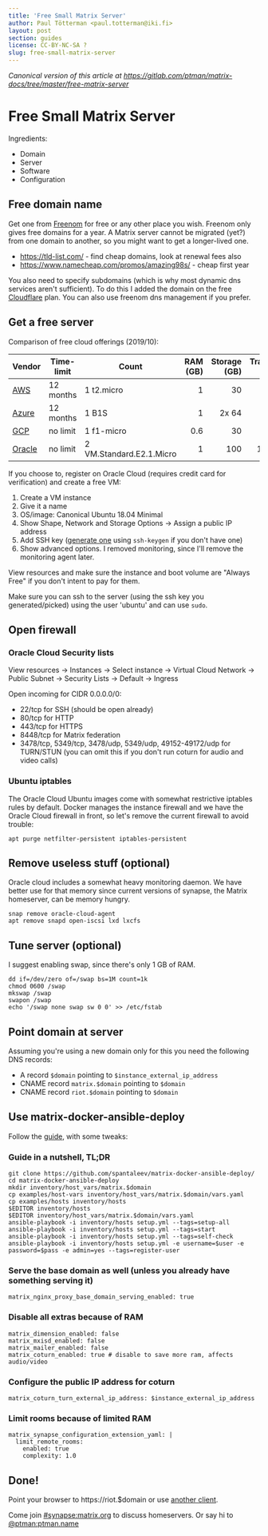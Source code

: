 ```yaml
---
title: 'Free Small Matrix Server'
author: Paul Tötterman <paul.totterman@iki.fi>
layout: post
section: guides
license: CC-BY-NC-SA ?
slug: free-small-matrix-server
---
```


*Canonical version of this article at <https://gitlab.com/ptman/matrix-docs/tree/master/free-matrix-server>*

# Free Small Matrix Server

Ingredients:

- Domain
- Server
- Software
- Configuration

## Free domain name

Get one from [Freenom] for free or any other place you wish. Freenom only gives
free domains for a year. A Matrix server cannot be migrated (yet?) from one
domain to another, so you might want to get a longer-lived one.

- https://tld-list.com/ - find cheap domains, look at renewal fees also
- https://www.namecheap.com/promos/amazing98s/ - cheap first year

You also need to specify subdomains (which is why most dynamic dns services
aren't sufficient). To do this I added the domain on the free [Cloudflare] plan.
You can also use freenom dns management if you prefer.

[Freenom]: https://www.freenom.com
[Cloudflare]: https://www.cloudflare.com

## Get a free server

Comparison of free cloud offerings (2019/10):

| Vendor   | Time-limit | Count                    | RAM (GB) | Storage (GB) | Transfer (GB) |
| -------- | ---------- | ------------------------ | -------: | -----------: | ------------: |
| [AWS]    | 12 months  | 1 t2.micro               | 1        | 30           | 15            |
| [Azure]  | 12 months  | 1 B1S                    | 1        | 2x 64        | 15            |
| [GCP]    | no limit   | 1 f1-micro               | 0.6      | 30           | 1             |
| [Oracle] | no limit   | 2 VM.Standard.E2.1.Micro | 1        | 100          | 10000         |

[AWS]: https://aws.amazon.com/free/
[Azure]: https://azure.microsoft.com/en-us/free/
[GCP]: https://cloud.google.com/free/
[Oracle]: https://www.oracle.com/cloud/free/

If you choose to, register on Oracle Cloud (requires credit card for
verification) and create a free VM:

1. Create a VM instance
2. Give it a name
3. OS/image: Canonical Ubuntu 18.04 Minimal
4. Show Shape, Network and Storage Options -> Assign a public IP address
5. Add SSH key ([generate one][sshkey] using `ssh-keygen` if you don't have one)
6. Show advanced options. I removed monitoring, since I'll remove the monitoring
   agent later.

View resources and make sure the instance and boot volume are "Always Free" if
you don't intent to pay for them.

Make sure you can ssh to the server (using the ssh key you generated/picked)
using the user 'ubuntu' and can use `sudo`.

[sshkey]: https://docs.oracle.com/en/cloud/iaas/compute-iaas-cloud/stcsg/generating-ssh-key-pair.html

## Open firewall

### Oracle Cloud Security lists

View resources -> Instances -> Select instance -> Virtual Cloud Network ->
Public Subnet -> Security Lists -> Default -> Ingress

Open incoming for CIDR 0.0.0.0/0:
- 22/tcp for SSH (should be open already)
- 80/tcp for HTTP
- 443/tcp for HTTPS
- 8448/tcp for Matrix federation
- 3478/tcp, 5349/tcp, 3478/udp, 5349/udp, 49152-49172/udp for TURN/STUN (you can
  omit this if you don't run coturn for audio and video calls)

### Ubuntu iptables

The Oracle Cloud Ubuntu images come with somewhat restrictive iptables rules by
default. Docker manages the instance firewall and we have the Oracle Cloud
firewall in front, so let's remove the current firewall to avoid trouble:

    apt purge netfilter-persistent iptables-persistent

## Remove useless stuff (optional)

Oracle cloud includes a somewhat heavy monitoring daemon. We have better use for
that memory since current versions of synapse, the Matrix homeserver, can be
memory hungry.

    snap remove oracle-cloud-agent
    apt remove snapd open-iscsi lxd lxcfs

## Tune server (optional)

I suggest enabling swap, since there's only 1 GB of RAM.

    dd if=/dev/zero of=/swap bs=1M count=1k
    chmod 0600 /swap
    mkswap /swap
    swapon /swap
    echo '/swap none swap sw 0 0' >> /etc/fstab

## Point domain at server

Assuming you're using a new domain only for this you need the following DNS
records:

- A record `$domain` pointing to `$instance_external_ip_address`
- CNAME record `matrix.$domain` pointing to `$domain`
- CNAME record `riot.$domain` pointing to `$domain`


## Use matrix-docker-ansible-deploy

Follow the [guide], with some tweaks:

[guide]: https://github.com/spantaleev/matrix-docker-ansible-deploy/blob/master/docs/README.md

### Guide in a nutshell, TL;DR

    git clone https://github.com/spantaleev/matrix-docker-ansible-deploy/
    cd matrix-docker-ansible-deploy
    mkdir inventory/host_vars/matrix.$domain
    cp examples/host-vars inventory/host_vars/matrix.$domain/vars.yaml
    cp examples/hosts inventory/hosts
    $EDITOR inventory/hosts
    $EDITOR inventory/host_vars/matrix.$domain/vars.yaml
    ansible-playbook -i inventory/hosts setup.yml --tags=setup-all
    ansible-playbook -i inventory/hosts setup.yml --tags=start
    ansible-playbook -i inventory/hosts setup.yml --tags=self-check
    ansible-playbook -i inventory/hosts setup.yml -e username=$user -e password=$pass -e admin=yes --tags=register-user

### Serve the base domain as well (unless you already have something serving it)

    matrix_nginx_proxy_base_domain_serving_enabled: true

### Disable all extras because of RAM

    matrix_dimension_enabled: false
    matrix_mxisd_enabled: false
    matrix_mailer_enabled: false
    matrix_coturn_enabled: true # disable to save more ram, affects audio/video

### Configure the public IP address for coturn

    matrix_coturn_turn_external_ip_address: $instance_external_ip_address

### Limit rooms because of limited RAM

    matrix_synapse_configuration_extension_yaml: |
      limit_remote_rooms:
        enabled: true
        complexity: 1.0

## Done!

Point your browser to https://riot.$domain or use [another
client](https://matrix.org/clients).

Come join [#synapse:matrix.org](https://matrix.to/#/#synapse:matrix.org) to
discuss homeservers. Or say hi to
[@ptman:ptman.name](https://matrix.to/#/@ptman:ptman.name)
